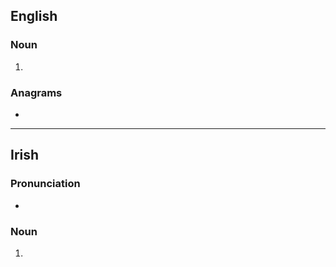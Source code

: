 ==English==

===Noun===
{{head|en|noun form}}

# {{plural of|en|phi}}

===Anagrams===
* {{anagrams|en|a=hips|-ship|HIPs|hiPS|hips|pish|ship}}

----

==Irish==

===Pronunciation===
* {{IPA|ga|/fʲɪʃ/}}

===Noun===
{{head|ga|mutated noun|g=f-s}}

# {{ga-lenition of|pis}}